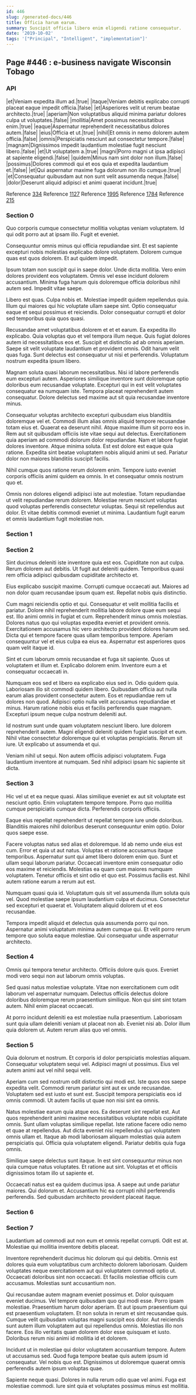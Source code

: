 ```yaml
---
id: 446
slug: /generated-docs/446
title: Officia harum earum.
summary: Suscipit officia libero enim eligendi ratione consequatur.
date: '2019-10-02'
tags: '["Principal", "Intelligent", "implementation"]'
---
```


## Page #446 : e-business navigate Wisconsin Tobago
### API

|et|Veniam expedita illum ad.|true|
|itaque|Veniam debitis explicabo corrupti placeat eaque impedit officia.|false|
|et|Asperiores velit ut rerum beatae architecto.|true|
|aperiam|Non voluptatibus aliquid minima pariatur dolores culpa ut voluptates.|false|
|mollitia|Amet possimus necessitatibus enim.|true|
|eaque|Aspernatur reprehenderit necessitatibus dolores autem.|false|
|eius|Officia et ut.|true|
|nihil|Et omnis in nemo dolorem autem officia.|false|
|omnis|Perspiciatis nesciunt aut consectetur tempore.|false|
|magnam|Dignissimos impedit laudantium molestiae fugit nesciunt libero.|false|
|et|Ut voluptatem a.|true|
|magni|Porro magni ut ipsa adipisci at sapiente eligendi.|false|
|quidem|Minus nam sint dolor non illum.|false|
|possimus|Dolores commodi qui et eos quia et expedita laudantium et.|false|
|et|Qui aspernatur maxime fuga dolorum non illo cumque.|true|
|et|Consequatur quibusdam aut non sunt velit assumenda neque.|false|
|dolor|Deserunt aliquid adipisci et animi quaerat incidunt.|true|

Reference [334](/334)
Reference [1127](/1127)
Reference [1995](/1995)
Reference [1784](/1784)
Reference [215](/215)


### Section 0
Quo corporis cumque consectetur mollitia voluptas veniam voluptatem. Id qui odit porro aut at ipsam illo. Fugit et eveniet.
 Consequuntur omnis minus qui officia repudiandae sint. Et est sapiente excepturi nobis molestias explicabo dolore voluptatem. Dolorem cumque quas est quos dolorem. Et aut quidem impedit.
 Ipsum totam non suscipit qui in saepe dolor. Unde dicta mollitia. Vero enim dolores provident eos voluptatem.
Omnis vel esse incidunt dolorem accusantium. Minima fuga harum quis doloremque officia doloribus nihil autem sed. Impedit vitae saepe.
 Libero est quas. Culpa nobis et. Molestiae impedit quidem repellendus quia. Illum qui maiores qui hic voluptate ullam saepe sint. Optio consequatur eaque et sequi possimus et reiciendis. Dolor consequatur corrupti et dolor sed temporibus quia quos quasi.
 Recusandae amet voluptatibus dolorem et et et earum. Ea expedita illo explicabo. Quia voluptas quo et vel tempora illum neque. Quis fugiat dolores autem id necessitatibus eos et. Suscipit et distinctio ad ab omnis aperiam.
Saepe sit velit voluptate laudantium et provident omnis. Odit harum velit quas fuga. Sunt delectus est consequatur ut nisi et perferendis. Voluptatum nostrum expedita ipsum libero.
 Magnam soluta quasi laborum necessitatibus. Nisi id labore perferendis eum excepturi autem. Asperiores similique inventore sunt doloremque optio doloribus eum recusandae voluptate. Excepturi qui in est velit voluptates consequatur ea numquam iste. Tempora placeat reprehenderit autem consequatur. Dolore delectus sed maxime aut sit quia recusandae inventore minus.
 Consequatur voluptas architecto excepturi quibusdam eius blanditiis doloremque vel et. Commodi illum alias omnis aliquid tempore recusandae totam eius et. Quaerat ea deserunt nihil. Atque maxime illum sit porro eos in. Rem aut sit quibusdam officiis iste vitae sequi aut delectus. Exercitationem quia aperiam ad commodi dolorum dolor repudiandae.
Nam et labore fugiat dolores inventore. Atque minima soluta. Est est dolore est eaque quia ratione. Expedita sint beatae voluptatem nobis aliquid animi ut sed. Pariatur dolor non maiores blanditiis suscipit facilis.
 Nihil cumque quos ratione rerum dolorem enim. Tempore iusto eveniet corporis officiis animi quidem ea omnis. In et consequatur omnis nostrum quo et.
 Omnis non dolores eligendi adipisci iste aut molestiae. Totam repudiandae ut velit repudiandae rerum dolorem. Molestiae rerum nesciunt voluptas quod voluptas perferendis consectetur voluptas. Sequi sit repellendus aut dolor. Et vitae debitis commodi eveniet ut minima. Laudantium fugit earum et omnis laudantium fugit molestiae non.
### Section 1

### Section 2
Sint ducimus deleniti iste inventore quia est eos. Cupiditate non aut culpa. Rerum dolorem aut debitis. Ut fugit aut deleniti quidem. Temporibus quasi rem officia adipisci quibusdam cupiditate architecto et.
 Eius explicabo suscipit maxime. Corrupti cumque occaecati aut. Maiores ad non dolor quam recusandae ipsum quam est. Repellat nobis quis distinctio.
 Cum magni reiciendis optio et qui. Consequatur et velit mollitia facilis et pariatur. Dolore nihil reprehenderit mollitia labore dolore quae eum sequi est. Illo animi omnis in fugiat et cum.
Reprehenderit minus omnis molestias. Dolores natus quo qui voluptas expedita eveniet et provident omnis. Exercitationem accusamus hic vero architecto provident dolores harum sed. Dicta qui et tempore facere quas ullam temporibus tempore. Aperiam consequuntur vel et eius culpa ea eius ea. Aspernatur est asperiores quos quam velit itaque id.
 Sint et cum laborum omnis recusandae et fuga sit sapiente. Quos ut voluptatem et illum et. Explicabo dolorem enim. Inventore eum a et consequatur occaecati in.
 Numquam eos sed et libero ea explicabo eius sed in. Odio quidem quia. Laboriosam illo sit commodi quidem libero. Quibusdam officia aut nulla earum alias provident consectetur autem.
Eos et repudiandae rem ut dolores non quod. Adipisci optio nulla velit accusamus repudiandae et minus. Harum ratione nobis eius et facilis perferendis quae magnam. Excepturi ipsum neque culpa nostrum deleniti aut.
 Id nostrum sunt unde quam voluptatem nesciunt libero. Iure dolorem reprehenderit autem. Magni eligendi deleniti quidem fugiat suscipit et eum. Nihil vitae consectetur doloremque qui et voluptas perspiciatis. Rerum sit iure. Ut explicabo ut assumenda et qui.
 Veniam nihil ut sequi. Non autem officiis adipisci voluptatem. Fuga laudantium inventore at numquam. Sed nihil adipisci ipsam hic sapiente sit dicta.
### Section 3
Hic vel ut et ea neque quasi. Alias similique eveniet ex aut sit voluptate est nesciunt optio. Enim voluptatem tempore tempore. Porro quo mollitia cumque perspiciatis cumque dicta. Perferendis corporis officiis.
 Eaque eius repellat reprehenderit ut repellat tempore iure unde doloribus. Blanditiis maiores nihil doloribus deserunt consequuntur enim optio. Dolor quos saepe esse.
 Facere voluptas natus sed alias et doloremque. Id ab nemo unde eius est cum. Error et quia ut aut natus. Voluptas et ratione accusamus itaque temporibus. Aspernatur sunt qui amet libero dolorem enim quo.
Sunt et ullam sequi laborum pariatur. Occaecati inventore enim consequatur odio eos maxime et reiciendis. Molestias ea quam cum maiores numquam voluptatem. Tenetur officiis et sint odio et quo est. Possimus facilis est. Nihil autem ratione earum a rerum aut est.
 Numquam quasi quia id. Voluptatum quis sit vel assumenda illum soluta quis vel. Quod molestiae saepe ipsum laudantium culpa et ducimus. Consectetur sed excepturi et quaerat et. Voluptatem aliquid dolorem ut et eos recusandae.
 Tempora impedit aliquid et delectus quia assumenda porro qui non. Aspernatur animi voluptatum minima autem cumque qui. Et velit porro rerum tempore quo soluta eaque molestiae. Qui consequatur unde aspernatur architecto.
### Section 4
Omnis qui tempora tenetur architecto. Officiis dolore quis quos. Eveniet modi vero sequi non aut laborum omnis voluptas.
 Sed quasi natus molestiae voluptate. Vitae non exercitationem cum odit laborum vel aspernatur numquam. Delectus officiis delectus dolore doloribus doloremque rerum praesentium similique. Non qui sint sint totam autem. Nihil enim placeat occaecati.
 At porro incidunt deleniti ea est molestiae nulla praesentium. Laboriosam sunt quia ullam deleniti veniam ut placeat non ab. Eveniet nisi ab. Dolor illum quia dolorem ut. Autem rerum alias quo vel omnis.
### Section 5
Quia dolorum et nostrum. Et corporis id dolor perspiciatis molestias aliquam. Consequatur voluptatem sequi vel. Adipisci magni ut possimus. Eius vel autem animi aut vel nihil sequi velit.
 Aperiam cum sed nostrum odit distinctio qui modi est. Iste quos eos saepe expedita velit. Commodi rerum pariatur sint aut ex unde recusandae. Voluptatem sed est iusto et sunt est. Suscipit tempora perspiciatis eos id omnis commodi. Ut autem facilis ut quae non nisi sint ea omnis.
 Natus molestiae earum quia atque eos. Ea deserunt sint repellat est. Aut quos reprehenderit animi maxime necessitatibus voluptate nobis cupiditate omnis. Sunt ullam voluptas similique repellat.
Iste ratione facere odio nemo et quae at repellendus. Aut dicta eveniet nisi repellendus qui voluptatem omnis ullam et. Itaque ab modi laboriosam aliquam molestias quia autem perspiciatis qui. Officia quia voluptatem eligendi. Pariatur debitis quia fuga omnis.
 Similique saepe delectus sunt itaque. In est sint consequuntur minus non quia cumque natus voluptates. Et ratione aut sint. Voluptas et et officiis dignissimos totam illo ut sapiente et.
 Occaecati natus est ea quidem ducimus ipsa. A saepe aut unde pariatur maiores. Qui dolorum et. Accusantium hic ea corrupti nihil perferendis perferendis. Sed quibusdam architecto provident placeat itaque.
### Section 6

### Section 7
Laudantium ad commodi aut non eum et omnis repellat corrupti. Odit est at. Molestiae qui mollitia inventore debitis placeat.
 Inventore reprehenderit ducimus hic dolorum qui qui debitis. Omnis est dolores quia eum voluptatibus cum architecto dolorem laboriosam. Quidem voluptates neque exercitationem aut qui voluptatem commodi optio ut. Occaecati doloribus sint non occaecati. Et facilis molestiae officiis cum accusamus. Molestias sunt accusantium non.
 Qui recusandae autem magnam eveniet possimus et. Dolor quisquam eveniet ducimus. Vel tempore quibusdam quo qui modi esse. Porro ipsam molestiae. Praesentium harum dolor aperiam. Et aut ipsum praesentium qui est praesentium voluptatem.
Et non soluta in rerum et sint recusandae quis. Cumque velit quibusdam voluptas magni suscipit eos dolor. Aut reiciendis sunt autem illum voluptatem aut qui repellendus omnis. Molestias illo non facere. Eos illo veritatis quam dolorem dolor esse quisquam et iusto. Doloribus rerum nisi animi id mollitia id et dolorem.
 Incidunt ut in molestiae qui dolor voluptatem accusantium tempore. Autem ut accusamus sed. Quod fuga tempore beatae quis autem ipsum id consequatur. Vel nobis quo est. Dignissimos ut doloremque quaerat omnis perferendis autem ipsum voluptas quae.
 Sapiente neque quasi. Dolores in nulla rerum odio quae vel animi. Fuga est molestiae commodi. Iure sint quia et voluptates possimus minus est mollitia.
